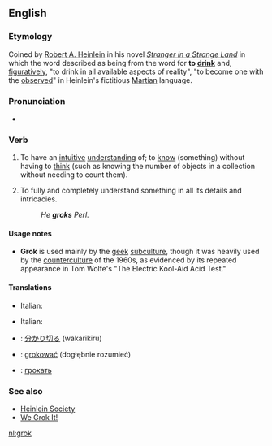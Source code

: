 ==English==

===Etymology===
Coined by [[w:Robert A. Heinlein|Robert A. Heinlein]] in his novel ''[[w:Stranger in a Strange Land|Stranger in a Strange Land]]'' in which the word described as being from the word for '''to [[drink]]''' and, [[figuratively]], "to drink in all available aspects of reality", "to become one with the [[observe]]d" in Heinlein's fictitious [[Martian]] language.

===Pronunciation===
*{{a|US}} {{IPA|/gɹɑk/}}

===Verb===
{{en-verb|grok|k|ing}}

#{{context|transitive|slang}} To have an [[intuitive]] [[understanding]] of; to [[know]] (something) without having to [[think]] (such as knowing the number of objects in a collection without needing to count them).
#{{context|transitive|slang}} To fully and completely understand something in all its details and intricacies.
#:''He '''groks''' Perl.''

====Usage notes====
*'''Grok''' is used mainly by the [[geek]] [[subculture]], though it was heavily used by the [[counterculture]] of the 1960s, as evidenced by its repeated appearance in Tom Wolfe's "The Electric Kool-Aid Acid Test."

====Translations====
{{trans-top|to have an intuitive understanding}}
*Italian: {{t-|it|groccare}}
{{trans-mid}}

{{trans-bottom}}

{{trans-top|to fully understand}}
*Italian: {{t-|it|groccare}}
{{trans-mid}}

{{trans-bottom}}

{{rfc-trans}}
{{checktrans}}
*{{ttbc|Japanese}}: [[分かり切る]] (wakarikiru)
*{{ttbc|Polish}}: [[grokować]] (dogłębnie rozumieć)
*{{ttbc|Russian}}: [[грокать]]

===See also===
{{projectlinks
|wikipedia}}
*[http://www.heinleinsociety.org/ Heinlein Society]
*[http://www.wegrokit.com/ We Grok It!]

[[nl:grok]]